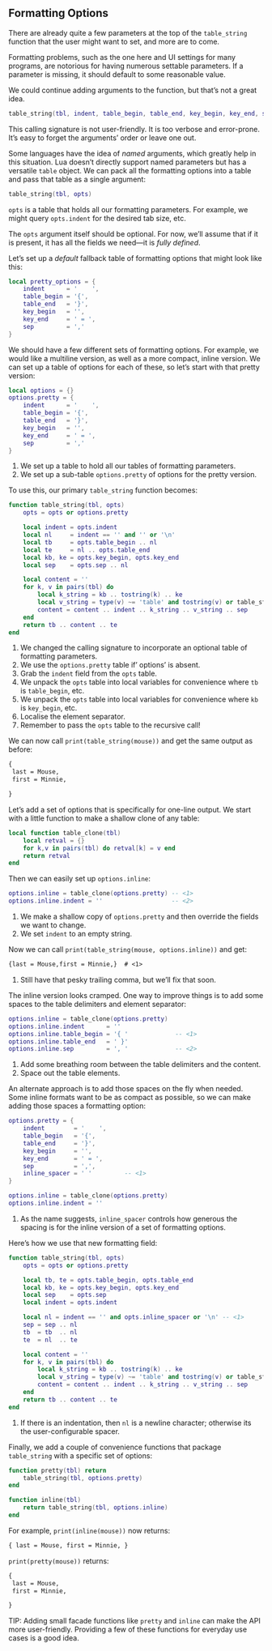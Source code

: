 ## Formatting Options

There are already quite a few parameters at the top of the `table_string` function that the user might want to set, and more are to come.

Formatting problems, such as the one here and UI settings for many programs, are notorious for having numerous settable parameters.
If a parameter is missing, it should default to some reasonable value.

We could continue adding arguments to the function, but that's not a great idea.
```lua
table_string(tbl, indent, table_begin, table_end, key_begin, key_end, sep)
```
This calling signature is not user-friendly.
It is too verbose and error-prone.
It's easy to forget the arguments' order or leave one out.

Some languages have the idea of *named* arguments, which greatly help in this situation.
Lua doesn't directly support named parameters but has a versatile `table` object.
We can pack all the formatting options into a table and pass that table as a single argument:
```lua
table_string(tbl, opts)
```
`opts` is a table that holds all our formatting parameters.
For example, we might query `opts.indent` for the desired tab size, etc.

The `opts` argument itself should be optional.
For now, we'll assume that if it is present, it has all the fields we need---it is *fully defined*.

Let's set up a *default* fallback table of formatting options that might look like this:
```lua
local pretty_options = {
    indent      = '    ',
    table_begin = '{',
    table_end   = '}',
    key_begin   = '',
    key_end     = ' = ',
    sep         = ','
}
```

We should have a few different sets of formatting options.
For example, we would like a multiline version, as well as a more compact, inline version.
We can set up a table of options for each of these, so let's start with that pretty version:
```lua
local options = {}                                                                      -- <1>
options.pretty = {                                                                      -- <2>
    indent      = '    ',
    table_begin = '{',
    table_end   = '}',
    key_begin   = '',
    key_end     = ' = ',
    sep         = ','
}
```
1. We set up a table to hold all our tables of formatting parameters.
2. We set up a sub-table `options.pretty` of options for the pretty version.

To use this, our primary `table_string` function becomes:
```lua
function table_string(tbl, opts)                                                        -- <1>
    opts = opts or options.pretty                                                    -- <2>

    local indent = opts.indent                                                          -- <3>
    local nl     = indent == '' and '' or '\n'
    local tb     = opts.table_begin .. nl                                               -- <4>
    local te     = nl .. opts.table_end
    local kb, ke = opts.key_begin, opts.key_end                                         -- <5>
    local sep    = opts.sep .. nl                                                       -- <6>

    local content = ''
    for k, v in pairs(tbl) do
        local k_string = kb .. tostring(k) .. ke
        local v_string = type(v) ~= 'table' and tostring(v) or table_string(v, opts)    -- <7>
        content = content .. indent .. k_string .. v_string .. sep
    end
    return tb .. content .. te
end
```
1. We changed the calling signature to incorporate an optional table of formatting parameters.
2. We use the `options.pretty` table if' options' is absent.
3. Grab the `indent` field from the `opts` table.
4. We unpack the `opts` table into local variables for convenience where `tb` is `table_begin`, etc.
5. We unpack the `opts` table into local variables for convenience where `kb` is `key_begin`, etc.
6. Localise the element separator.
7. Remember to pass the `opts` table to the recursive call!

We can now call `print(table_string(mouse))` and get the same output as before:
```txt
{
 last = Mouse,
 first = Minnie,

}
```

Let's add a set of options that is specifically for one-line output.
We start with a little function to make a shallow clone of any table:
```lua
local function table_clone(tbl)
    local retval = {}
    for k,v in pairs(tbl) do retval[k] = v end
    return retval
end
```
Then we can easily set up `options.inline`:
```lua
options.inline = table_clone(options.pretty) -- <1>
options.inline.indent = ''                   -- <2>
```
1. We make a shallow copy of `options.pretty` and then override the fields we want to change.
2. We set `indent` to an empty string.

Now we can call `print(table_string(mouse, options.inline))` and get:
```txt
{last = Mouse,first = Minnie,}  # <1>
```
1. Still have that pesky trailing comma, but we'll fix that soon.

The inline version looks cramped.
One way to improve things is to add some spaces to the table delimiters and element separator:
```lua
options.inline = table_clone(options.pretty)
options.inline.indent      = ''
options.inline.table_begin = '{ '             -- <1>
options.inline.table_end   = ' }'
options.inline.sep         = ', '             -- <2>
```
1. Add some breathing room between the table delimiters and the content.
2. Space out the table elements.

An alternate approach is to add those spaces on the fly when needed.
Some inline formats want to be as compact as possible, so we can make adding those spaces a formatting option:
```lua
options.pretty = {
    indent        = '    ',
    table_begin   = '{',
    table_end     = '}',
    key_begin     = '',
    key_end       = ' = ',
    sep           = ',',
    inline_spacer = ' '         -- <1>
}

options.inline = table_clone(options.pretty)
options.inline.indent = ''
```
1. As the name suggests, `inline_spacer` controls how generous the spacing is for the inline version of a set of formatting options.

Here's how we use that new formatting field:
```lua
function table_string(tbl, opts)
    opts = opts or options.pretty

    local tb, te = opts.table_begin, opts.table_end
    local kb, ke = opts.key_begin, opts.key_end
    local sep    = opts.sep
    local indent = opts.indent

    local nl = indent == '' and opts.inline_spacer or '\n' -- <1>
    sep = sep .. nl
    tb  = tb  .. nl
    te  = nl  .. te

    local content = ''
    for k, v in pairs(tbl) do
        local k_string = kb .. tostring(k) .. ke
        local v_string = type(v) ~= 'table' and tostring(v) or table_string(v, opts)
        content = content .. indent .. k_string .. v_string .. sep
    end
    return tb .. content .. te
end
```
1. If there is an indentation, then `nl` is a newline character; otherwise its the user-configurable spacer.

Finally, we add a couple of convenience functions that package `table_string` with a specific set of options:
```lua
function pretty(tbl) return
    table_string(tbl, options.pretty)
end

function inline(tbl)
    return table_string(tbl, options.inline)
end
```
For example, `print(inline(mouse))` now returns:
```txt
{ last = Mouse, first = Minnie, }
```
`print(pretty(mouse))` returns:
```txt
{
 last = Mouse,
 first = Minnie,

}
```

TIP: Adding small facade functions like `pretty` and `inline` can make the API more user-friendly.
Providing a few of these functions for everyday use cases is a good idea.

